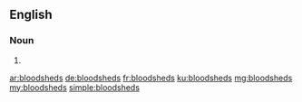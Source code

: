 ==English==

===Noun===
{{head|en|plural}}

# {{plural of|bloodshed|lang=en|nocat=1}}

[[ar:bloodsheds]]
[[de:bloodsheds]]
[[fr:bloodsheds]]
[[ku:bloodsheds]]
[[mg:bloodsheds]]
[[my:bloodsheds]]
[[simple:bloodsheds]]